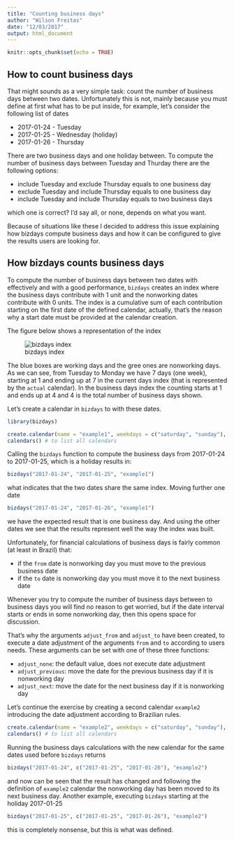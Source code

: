 ```yaml
---
title: "Counting business days"
author: "Wilson Freitas"
date: "12/03/2017"
output: html_document
---
```


```r
knitr::opts_chunk$set(echo = TRUE)
```

## How to count business days

That might sounds as a very simple task: count the number of business days between two dates.
Unfortunately this is not, mainly because you must define at first what has to be put inside, for example, let's consider the following list of dates

- 2017-01-24 - Tuesday
- 2017-01-25 - Wednesday (holiday)
- 2017-01-26 - Thursday

<!-- - 2017-01-27 - Friday -->
<!-- - 2017-01-28 - Saturday -->
<!-- - 2017-01-29 - Sunday -->
<!-- - 2017-01-30 - Monday -->

There are two business days and one holiday between.
To compute the number of business days between Tuesday and Thurday there are the following options:

- include Tuesday and exclude Thursday equals to one business day
- exclude Tuesday and include Thursday equals to one business day
- include Tuesday and include Thursday equals to two business days

which one is correct?
I'd say all, or none, depends on what you want.

Because of situations like these I decided to address this issue explaining how bizdays compute business days and how it can be configured to give the results users are looking for.

## How bizdays counts business days

To compute the number of business days between two dates with effectively and with a good performance, `bizdays` creates an index where the business days contribute with 1 unit and the nonworking dates contribute with 0 units.
The index is a cumulative sum of each contribution starting on the first date of the defined calendar, actually, that's the reason why a start date must be provided at the calendar creation.

The figure below shows a representation of the index

![bizdays index](bizdays_index.png "bizdays index")

The blue boxes are working days and the gree ones are nonworking days.
As we can see, from Tuesday to Monday we have 7 days (one week), starting at 1 and ending up at 7 in the current days index (that is represented by the `actual` calendar).
In the business days index the counting starts at 1 and ends up at 4 and 4 is the total number of business days shown.

Let's create a calendar in `bizdays` to with these dates.

```r
library(bizdays)

create.calendar(name = "example1", weekdays = c("saturday", "sunday"), start.date = "2017-01-24", end.date = "2017-01-30", holidays = "2017-01-25")
calendars() # to list all calendars
```

Calling the `bizdays` function to compute the business days from 2017-01-24 to 2017-01-25, which is a holiday results in:

```r
bizdays("2017-01-24", "2017-01-25", "example1")
```

what indicates that the two dates share the same index.
Moving further one date 

```r
bizdays("2017-01-24", "2017-01-26", "example1")
```

we have the expected result that is one business day.
And using the other dates we see that the results represent well the way the index was built.

Unfortunately, for financial calculations of business days is fairly common (at least in Brazil) that:

- if the `from` date is nonworking day you must move to the previous business date
- if the `to` date is nonworking day you must move it to the next business date

Whenever you try to compute the number of business days between to business days you will find no reason to get worried, but if the date interval starts or ends in some nonworking day, then this opens space for discussion.

That's why the arguments `adjust_from` and `adjust_to` have been created, to execute a date adjustment of the arguments `from` and `to` according to users needs.
These arguments can be set with one of these three functions:

- `adjust_none`: the default value, does not execute date adjustment
- `adjust_previous`: move the date for the previous business day if it is nonworking day
- `adjust_next`: move the date for the next business day if it is nonworking day

Let's continue the exercise by creating a second calendar `example2` introducing the date adjustment according to Brazilian rules.

```r
create.calendar(name = "example2", weekdays = c("saturday", "sunday"), start.date = "2017-01-24", end.date = "2017-01-30", holidays = "2017-01-25", adjust.from = adjust.previous, adjust.to = adjust.next)
calendars() # to list all calendars
```

Running the business days calculations with the new calendar for the same dates used before `bizdays` returns

```r
bizdays("2017-01-24", c("2017-01-25", "2017-01-26"), "example2")
```

and now can be seen that the result has changed and following the definition of `example2` calendar the nonworking day has been moved to its next business day.
Another example, executing `bizdays` starting at the holiday 2017-01-25

```r
bizdays("2017-01-25", c("2017-01-25", "2017-01-26"), "example2")
```

this is completely nonsense, but this is what was defined.
